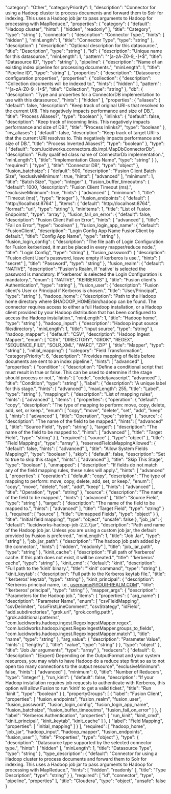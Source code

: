   "category": "Other",
  "categoryPriority": 1,
  "description": "Connector for using a Hadoop cluster to process documents and forward them to Solr for indexing. This uses a Hadoop job jar to pass arguments to Hadoop for processing with MapReduce.",
  "properties": {
    "category": {
      "default": "Hadoop cluster",
      "hints": [
        "hidden",
        "readonly"
      ],
      "title": "Category",
      "type": "string"
    },
    "connector": {
      "description": "Connector Type.",
      "hints": [
        "hidden"
      ],
      "minLength": 1,
      "title": "Connector Type",
      "type": "string"
    },
    "description": {
      "description": "Optional description for this datasource.",
      "title": "Description",
      "type": "string"
    },
    "id": {
      "description": "Unique name for this datasource.",
      "minLength": 1,
      "pattern": "^[a-zA-Z0-9_-]+$",
      "title": "Datasource ID",
      "type": "string"
    },
    "pipeline": {
      "description": "Name of an existing index pipeline for processing documents.",
      "minLength": 1,
      "title": "Pipeline ID",
      "type": "string"
    },
    "properties": {
      "description": "Datasource configuration properties",
      "properties": {
        "collection": {
          "description": "Collection documents will be indexed to.",
          "hints": [
            "hidden"
          ],
          "pattern": "^[a-zA-Z0-9_-]+$",
          "title": "Collection",
          "type": "string"
        },
        "db": {
          "description": "Type and properties for a ConnectorDB implementation to use with this datasource.",
          "hints": [
            "hidden"
          ],
          "properties": {
            "aliases": {
              "default": false,
              "description": "Keep track of original URI-s that resolved to the current URI. This negatively impacts performance and size of DB.",
              "title": "Process Aliases?",
              "type": "boolean"
            },
            "inlinks": {
              "default": false,
              "description": "Keep track of incoming links. This negatively impacts performance and size of DB.",
              "title": "Process Inlinks?",
              "type": "boolean"
            },
            "inv_aliases": {
              "default": false,
              "description": "Keep track of target URI-s that the current URI resolves to. This negatively impacts performance and size of DB.",
              "title": "Process Inverted Aliases?",
              "type": "boolean"
            },
            "type": {
              "default": "com.lucidworks.connectors.db.impl.MapDbConnectorDb",
              "description": "Fully qualified class name of ConnectorDb implementation.",
              "minLength": 1,
              "title": "Implementation Class Name",
              "type": "string"
            }
          },
          "required": [
            "type"
          ],
          "title": "Connector DB",
          "type": "object"
        },
        "fusion_batchsize": {
          "default": 500,
          "description": "Fusion Client Batch Size",
          "exclusiveMinimum": true,
          "hints": [
            "advanced"
          ],
          "minimum": 1,
          "title": "Batch Size",
          "type": "integer"
        },
        "fusion_buffer_timeoutms": {
          "default": 1000,
          "description": "Fusion Client Timeout (ms).",
          "exclusiveMinimum": true,
          "hints": [
            "advanced"
          ],
          "minimum": 1,
          "title": "Timeout (ms)",
          "type": "integer"
        },
        "fusion_endpoints": {
          "default": [
            "http://localhost:8764"
          ],
          "items": {
            "default": "http://localhost:8764",
            "format": "url",
            "type": "string"
          },
          "minItems": 1,
          "title": "List of Fusion Endpoints",
          "type": "array"
        },
        "fusion_fail_on_error": {
          "default": false,
          "description": "Fusion Client Fail on Error",
          "hints": [
            "advanced"
          ],
          "title": "Fail on Error",
          "type": "boolean"
        },
        "fusion_login_app_name": {
          "default": "FusionClient",
          "description": "Login Config App Name FusionClient by default.",
          "title": "Config App Name",
          "type": "string"
        },
        "fusion_login_config": {
          "description": "The file path of Login Configuration for Fusion kerberized, it must be placed in every mapper/reduce node.",
          "title": "Login Config",
          "type": "string"
        },
        "fusion_password": {
          "description": "Fusion client User's password, leave empty if kerberos is use.",
          "hints": [
            "secret"
          ],
          "title": "Password",
          "type": "string"
        },
        "fusion_realm": {
          "default": "NATIVE",
          "description": "Fusion's Realm, If 'native' is selected the password is mandatory. If 'kerberos' is selected the Login Configuration is mandatory.",
          "enum": [
            "NATIVE",
            "KERBEROS"
          ],
          "title": "Fusion client's Authentication",
          "type": "string"
        },
        "fusion_user": {
          "description": "Fusion client's User or Principal if Kerberos is chosen.",
          "title": "User/Principal",
          "type": "string"
        },
        "hadoop_home": {
          "description": "Path to the Hadoop home directory where $HADOOP_HOME/bin/hadoop can be found. The connector requires access to either a full Hadoop installation, or a Hadoop client provided by your Hadoop distribution that has been configured to access the Hadoop installation.",
          "minLength": 1,
          "title": "Hadoop home",
          "type": "string"
        },
        "hadoop_input": {
          "description": "Hadoop input source file/directory",
          "minLength": 1,
          "title": "Input source",
          "type": "string"
        },
        "hadoop_mapper": {
          "default": "CSV",
          "description": "Hadoop Ingest Mapper",
          "enum": [
            "CSV",
            "DIRECTORY",
            "GROK",
            "REGEX",
            "SEQUENCE_FILE",
            "SOLR_XML",
            "WARC",
            "ZIP"
          ],
          "title": "Mapper",
          "type": "string"
        },
        "initial_mapping": {
          "category": "Field Transformation",
          "categoryPriority": 6,
          "description": "Provides mapping of fields before documents are sent to an index pipeline.",
          "hints": [
            "advanced"
          ],
          "properties": {
            "condition": {
              "description": "Define a conditional script that must result in true or false. This can be used to determine if the stage should process or not.",
              "hints": [
                "code",
                "code/javascript",
                "advanced"
              ],
              "title": "Condition",
              "type": "string"
            },
            "label": {
              "description": "A unique label for this stage.",
              "hints": [
                "advanced"
              ],
              "maxLength": 255,
              "title": "Label",
              "type": "string"
            },
            "mappings": {
              "description": "List of mapping rules",
              "hints": [
                "advanced"
              ],
              "items": {
                "properties": {
                  "operation": {
                    "default": "copy",
                    "description": "The type of mapping to perform: move, copy, delete, add, set, or keep.",
                    "enum": [
                      "copy",
                      "move",
                      "delete",
                      "set",
                      "add",
                      "keep"
                    ],
                    "hints": [
                      "advanced"
                    ],
                    "title": "Operation",
                    "type": "string"
                  },
                  "source": {
                    "description": "The name of the field to be mapped.",
                    "hints": [
                      "advanced"
                    ],
                    "title": "Source Field",
                    "type": "string"
                  },
                  "target": {
                    "description": "The name of the field to be mapped to.",
                    "hints": [
                      "advanced"
                    ],
                    "title": "Target Field",
                    "type": "string"
                  }
                },
                "required": [
                  "source"
                ],
                "type": "object"
              },
              "title": "Field Mappings",
              "type": "array"
            },
            "reservedFieldsMappingAllowed": {
              "default": false,
              "hints": [
                "advanced"
              ],
              "title": "Allow System Fields Mapping?",
              "type": "boolean"
            },
            "skip": {
              "default": false,
              "description": "Set to true to skip this stage.",
              "hints": [
                "advanced"
              ],
              "title": "Skip This Stage",
              "type": "boolean"
            },
            "unmapped": {
              "description": "If fields do not match any of the field mapping rules, these rules will apply.",
              "hints": [
                "advanced"
              ],
              "properties": {
                "operation": {
                  "default": "copy",
                  "description": "The type of mapping to perform: move, copy, delete, add, set, or keep.",
                  "enum": [
                    "copy",
                    "move",
                    "delete",
                    "set",
                    "add",
                    "keep"
                  ],
                  "hints": [
                    "advanced"
                  ],
                  "title": "Operation",
                  "type": "string"
                },
                "source": {
                  "description": "The name of the field to be mapped.",
                  "hints": [
                    "advanced"
                  ],
                  "title": "Source Field",
                  "type": "string"
                },
                "target": {
                  "description": "The name of the field to be mapped to.",
                  "hints": [
                    "advanced"
                  ],
                  "title": "Target Field",
                  "type": "string"
                }
              },
              "required": [
                "source"
              ],
              "title": "Unmapped Fields",
              "type": "object"
            }
          },
          "title": "Initial field mapping",
          "type": "object",
          "unsafe": false
        },
        "job_jar": {
          "default": "lucidworks-hadoop-job-2.2.7.jar",
          "description": "Path and name of the Hadoop job jar. Unless you are using a custom job jar, the default provided by Fusion is preferred.",
          "minLength": 1,
          "title": "Job Jar",
          "type": "string"
        },
        "job_jar_path": {
          "description": "The hadoop job path added by the connector.",
          "hints": [
            "hidden",
            "readonly"
          ],
          "title": "job_jar_path",
          "type": "string"
        },
        "kinit_cache": {
          "description": "Full path of 'kerberos' cache. If this path does not exist, it will be created.",
          "title": "'kerberos' cache",
          "type": "string"
        },
        "kinit_cmd": {
          "default": "kinit",
          "description": "Full path to the 'kinit' binary.",
          "title": "'kinit' command",
          "type": "string"
        },
        "kinit_keytab": {
          "description": "Full path to the Kerberos keytab file.",
          "title": "'kerberos' keytab",
          "type": "string"
        },
        "kinit_principal": {
          "description": "Kerberos principal name, i.e., username@YOUR-REALM.COM",
          "title": "'kerberos' principal",
          "type": "string"
        },
        "mapper_args": {
          "description": "Parameters for the Hadoop job.",
          "items": {
            "properties": {
              "arg_name": {
                "description": "Parameter Name",
                "enum": [
                  "csvFieldMapping",
                  "csvDelimiter",
                  "csvFirstLineComment",
                  "csvStrategy",
                  "idField",
                  "add.subdirectories",
                  "grok.uri",
                  "grok.config.path",
                  "grok.additional.patterns",
                  "com.lucidworks.hadoop.ingest.RegexIngestMapper.regex",
                  "com.lucidworks.hadoop.ingest.RegexIngestMapper.groups_to_fields",
                  "com.lucidworks.hadoop.ingest.RegexIngestMapper.match"
                ],
                "title": "name",
                "type": "string"
              },
              "arg_value": {
                "description": "Parameter Value",
                "hints": [
                  "lengthy"
                ],
                "title": "value",
                "type": "string"
              }
            },
            "type": "object"
          },
          "title": "Job Jar arguments",
          "type": "array"
        },
        "reducers": {
          "default": 0,
          "description": "(Expert) Depending on the OutputFormat and your system resources, you may wish to have Hadoop do a reduce step first so as to not open too many connections to the output resource",
          "exclusiveMinimum": false,
          "hints": [
            "advanced"
          ],
          "minimum": 0,
          "title": "Number of Reducers",
          "type": "integer"
        },
        "run_kinit": {
          "default": false,
          "description": "If your Hadoop installation requires job requests to authenticate with Kerberos, this option will allow Fusion to run 'kinit' to get a valid ticket.",
          "title": "Run 'kinit'",
          "type": "boolean"
        }
      },
      "propertyGroups": [
        {
          "label": "Fusion Client",
          "properties": [
            "fusion_endpoints",
            "fusion_realm",
            "fusion_user",
            "fusion_password",
            "fusion_login_config",
            "fusion_login_app_name",
            "fusion_batchsize",
            "fusion_buffer_timeoutms",
            "fusion_fail_on_error"
          ]
        },
        {
          "label": "Kerberos Authentication",
          "properties": [
            "run_kinit",
            "kinit_cmd",
            "kinit_principal",
            "kinit_keytab",
            "kinit_cache"
          ]
        },
        {
          "label": "Field Mapping",
          "properties": [
            "initial_mapping"
          ]
        }
      ],
      "required": [
        "hadoop_home",
        "job_jar",
        "hadoop_input",
        "hadoop_mapper",
        "fusion_endpoints",
        "fusion_user"
      ],
      "title": "Properties",
      "type": "object"
    },
    "type": {
      "description": "Datasource type supported by the selected connector type.",
      "hints": [
        "hidden"
      ],
      "minLength": 1,
      "title": "Datasource Type",
      "type": "string"
    },
    "type_description": {
      "default": "Connector for using a Hadoop cluster to process documents and forward them to Solr for indexing. This uses a Hadoop job jar to pass arguments to Hadoop for processing with MapReduce.",
      "hints": [
        "hidden",
        "readonly"
      ],
      "title": "Type Description",
      "type": "string"
    }
  },
  "required": [
    "id",
    "connector",
    "type",
    "pipeline",
    "properties"
  ],
  "title": "Cloudera",
  "type": "object",
  "unsafe": false
}
